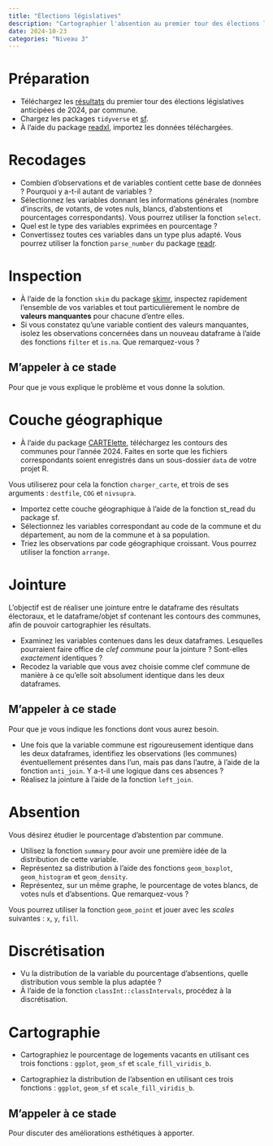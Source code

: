 ```yaml
---
title: "Élections législatives"
description: "Cartographier l'absention au premier tour des élections législatives anticipées de 2024"
date: 2024-10-23
categories: "Niveau 3"
---
```


# Préparation

- Téléchargez les [résultats](https://www.data.gouv.fr/fr/datasets/elections-legislatives-des-30-juin-et-7-juillet-2024-resultats-definitifs-du-1er-tour/) du premier tour des élections législatives anticipées de 2024, par commune.
- Chargez les packages `tidyverse` et [sf](https://r-spatial.github.io/sf/). 
- À l'aide du package [readxl](https://readxl.tidyverse.org/), importez les données téléchargées.

# Recodages 

- Combien d'observations et de variables contient cette base de données ? Pourquoi y a-t-il autant de variables ?
- Sélectionnez les variables donnant les informations générales (nombre d'inscrits, de votants, de votes nuls, blancs, d'abstentions et pourcentages correspondants). Vous pourrez utiliser la fonction `select`.
- Quel est le type des variables exprimées en pourcentage ? 
- Convertissez toutes ces variables dans un type plus adapté. Vous pourrez utiliser la fonction `parse_number` du package [readr](https://readr.tidyverse.org/).

# Inspection

- À l'aide de la fonction `skim` du package [skimr](https://docs.ropensci.org/skimr/), inspectez rapidement l'ensemble de vos variables et tout particulièrement le nombre de **valeurs manquantes** pour chacune d'entre elles. 
- Si vous constatez qu'une variable contient des valeurs manquantes, isolez les observations concernées dans un nouveau dataframe à l'aide des fonctions `filter` et `is.na`. Que remarquez-vous ?

:::{.callout-caution}
# M'appeler à ce stade
Pour que je vous explique le problème et vous donne la solution.
:::

# Couche géographique

- À l'aide du package [CARTElette](https://antuki.github.io/CARTElette/articles/CARTElette.html), téléchargez les contours des communes pour l'année 2024. Faites en sorte que les fichiers correspondants soient enregistrés dans un sous-dossier `data` de votre projet R. 

:::{.callout-tip}
Vous utiliserez pour cela la fonction `charger_carte`, et trois de ses arguments : `destfile`, `COG` et `nivsupra`. 
:::

- Importez cette couche géographique à l'aide de la fonction st_read du package sf.
- Sélectionnez les variables correspondant au code de la commune et du département, au nom de la commune et à sa population. 
- Triez les observations par code géographique croissant. Vous pourrez utiliser la fonction `arrange`. 

# Jointure

L'objectif est de réaliser une jointure entre le dataframe des résultats électoraux, et le dataframe/objet sf contenant les contours des communes, afin de pouvoir cartographier les résultats. 

- Examinez les variables contenues dans les deux dataframes. Lesquelles pourraient faire office de *clef commune* pour la jointure ? Sont-elles *exactement* identiques ?
- Recodez la variable que vous avez choisie comme clef commune de manière à ce qu'elle soit absolument identique dans les deux dataframes.

:::{.callout-caution}
# M'appeler à ce stade
Pour que je vous indique les fonctions dont vous aurez besoin.
:::
- Une fois que la variable commune est rigoureusement identique dans les deux dataframes, identifiez les observations (les communes) éventuellement présentes dans l'un, mais pas dans l'autre, à l'aide de la fonction `anti_join`. Y a-t-il une logique dans ces absences ?
- Réalisez la jointure à l'aide de la fonction `left_join`. 

# Absention

Vous désirez étudier le pourcentage d'abstention par commune.

- Utilisez la fonction `summary` pour avoir une première idée de la distribution de cette variable. 
- Représentez sa distribution à l'aide des fonctions `geom_boxplot`, `geom_histogram` et `geom_density`.
- Représentez, sur un même graphe, le pourcentage de votes blancs, de votes nuls et d'absentions. Que remarquez-vous ?

:::{.callout-tip}
Vous pourrez utiliser la fonction `geom_point` et jouer avec les *scales* suivantes : `x`, `y`, `fill`.
:::

# Discrétisation

- Vu la distribution de la variable du pourcentage d'absentions, quelle distribution vous semble la plus adaptée ? 
- À l'aide de la fonction `classInt::classIntervals`, procédez à la discrétisation.

# Cartographie

- Cartographiez le pourcentage de logements vacants en utilisant ces trois fonctions : `ggplot`, `geom_sf` et `scale_fill_viridis_b`. 

- Cartographiez la distribution de l'absention en utilisant ces trois fonctions : `ggplot`, `geom_sf` et `scale_fill_viridis_b`. 

:::{.callout-caution}
# M'appeler à ce stade
Pour discuter des améliorations esthétiques à apporter.
:::